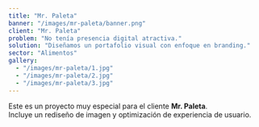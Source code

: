 ```yaml
---
title: "Mr. Paleta"
banner: "/images/mr-paleta/banner.png"
client: "Mr. Paleta"
problem: "No tenía presencia digital atractiva."
solution: "Diseñamos un portafolio visual con enfoque en branding."
sector: "Alimentos"
gallery:
  - "/images/mr-paleta/1.jpg"
  - "/images/mr-paleta/2.jpg"
  - "/images/mr-paleta/3.jpg"
---
```


Este es un proyecto muy especial para el cliente **Mr. Paleta**.  
Incluye un rediseño de imagen y optimización de experiencia de usuario.
